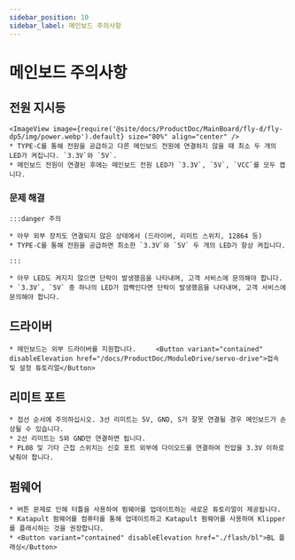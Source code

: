 ```yaml
---
sidebar_position: 10
sidebar_label: 메인보드 주의사항
---
```


# 메인보드 주의사항

## 전원 지시등
    <ImageView image={require('@site/docs/ProductDoc/MainBoard/fly-d/fly-dp5/img/power.webp').default} size="80%" align="center" />
    * TYPE-C를 통해 전원을 공급하고 다른 메인보드 전원에 연결하지 않을 때 최소 두 개의 LED가 켜집니다. `3.3V`와 `5V`.
    * 메인보드 전원이 연결된 후에는 메인보드 전원 LED가 `3.3V`, `5V`, `VCC`를 모두 켭니다.

### 문제 해결


    :::danger 주의

    * 아무 외부 장치도 연결되지 않은 상태에서 (드라이버, 리미트 스위치, 12864 등)
    * TYPE-C를 통해 전원을 공급하면 최소한 `3.3V`와 `5V` 두 개의 LED가 항상 켜집니다.

    :::

    * 아무 LED도 켜지지 않으면 단락이 발생했음을 나타내며, 고객 서비스에 문의해야 합니다.
    * `3.3V`, `5V` 중 하나의 LED가 깜빡인다면 단락이 발생했음을 나타내며, 고객 서비스에 문의해야 합니다.

## 드라이버

    * 메인보드는 외부 드라이버를 지원합니다.     <Button variant="contained" disableElevation href="/docs/ProductDoc/ModuleDrive/servo-drive">접속 및 설정 튜토리얼</Button>

## 리미트 포트

    * 접선 순서에 주의하십시오. 3선 리미트는 5V, GND, S가 잘못 연결될 경우 메인보드가 손상될 수 있습니다.
    * 2선 리미트는 S와 GND만 연결하면 됩니다.
    * PL08 및 기타 근접 스위치는 신호 포트 외부에 다이오드를 연결하여 전압을 3.3V 이하로 낮춰야 합니다.

## 펌웨어

    * 버튼 문제로 인해 터틀을 사용하여 펌웨어를 업데이트하는 새로운 튜토리얼이 제공됩니다.
    * Katapult 펌웨어를 컴퓨터를 통해 업데이트하고 Katapult 펌웨어를 사용하여 Klipper를 플래시하는 것을 권장합니다.
    * <Button variant="contained" disableElevation href="./flash/bl">BL 플래싱</Button>